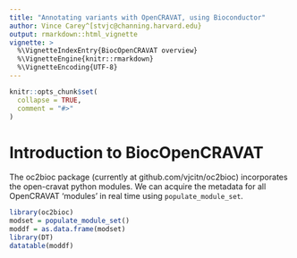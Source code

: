 ```yaml
---
title: "Annotating variants with OpenCRAVAT, using Bioconductor"
author: Vince Carey^[stvjc@channing.harvard.edu}
output: rmarkdown::html_vignette
vignette: >
  %\VignetteIndexEntry{BiocOpenCRAVAT overview}
  %\VignetteEngine{knitr::rmarkdown}
  %\VignetteEncoding{UTF-8}
---
```



```r
knitr::opts_chunk$set(
  collapse = TRUE,
  comment = "#>"
)
```

# Introduction to BiocOpenCRAVAT

The oc2bioc package (currently at
github.com/vjcitn/oc2bioc) incorporates the open-cravat python modules.
We can acquire the metadata for all OpenCRAVAT 'modules' in real time
using `populate_module_set`.

```r
library(oc2bioc)
modset = populate_module_set()
moddf = as.data.frame(modset)
library(DT)
datatable(moddf)
```
